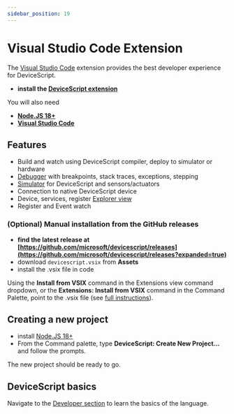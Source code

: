 ```yaml
---
sidebar_position: 19
---
```



# Visual Studio Code Extension

The [Visual Studio Code](https://code.visualstudio.com/) extension provides the best developer experience for DeviceScript.

-   **install the [DeviceScript extension](https://marketplace.visualstudio.com/items?itemName=devicescript.devicescript-vscode)**

You will also need

-   **[Node.JS 18+](https://nodejs.org/en/download/)**
-   **[Visual Studio Code](https://code.visualstudio.com/)**

<StaticVideo name="blinky" />

## Features

-   Build and watch using DeviceScript compiler, deploy to simulator or hardware
-   [Debugger](./vscode/debugging) with breakpoints, stack traces, exceptions, stepping
-   [Simulator](./vscode/simulation) for DeviceScript and sensors/actuators
-   Connection to native DeviceScript device
-   Device, services, register [Explorer view](./vscode/user-interface)
-   Register and Event watch

### (Optional) Manual installation from the GitHub releases

-   **find the latest release at [https://github.com/microsoft/devicescript/releases](https://github.com/microsoft/devicescript/releases?expanded=true)**
-   download `devicescript.vsix` from **Assets**
-   install the .vsix file in code

Using the **Install from VSIX** command in the Extensions view command dropdown,
or the **Extensions: Install from VSIX** command in the Command Palette, point to the .vsix file
(see [full instructions](https://code.visualstudio.com/docs/editor/extension-marketplace#_install-from-a-vsix)).

## Creating a new project

-   install [Node.JS 18+](https://nodejs.org/en/download/)
-   From the Command palette, type **DeviceScript: Create New Project...** and follow the prompts.

The new project should be ready to go.

## DeviceScript basics

Navigate to the [Developer section](/developer) to learn the basics of the language.
